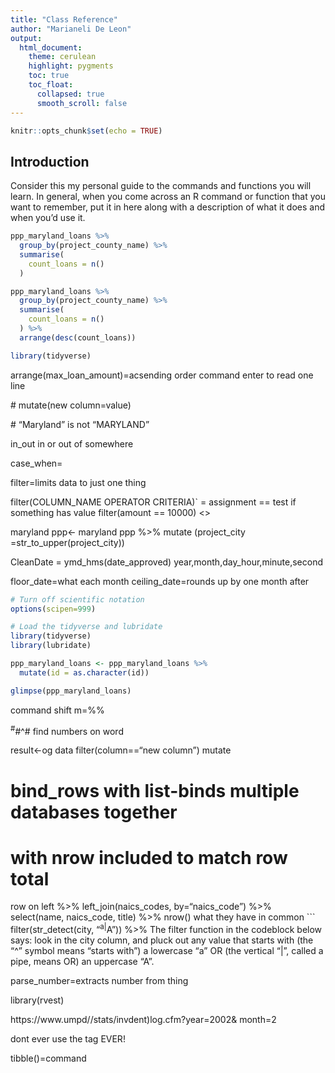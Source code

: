 ```yaml
---
title: "Class Reference"
author: "Marianeli De Leon"
output:
  html_document:
    theme: cerulean
    highlight: pygments
    toc: true
    toc_float:
      collapsed: true
      smooth_scroll: false
---
```


```r
knitr::opts_chunk$set(echo = TRUE)
```

## Introduction

Consider this my personal guide to the commands and functions you will learn. In general, when you come across an R command or function that you want to remember, put it in here along with a description of what it does and when you'd use it.
```r
ppp_maryland_loans %>%
  group_by(project_county_name) %>%
  summarise(
    count_loans = n()
  )
```
```r
ppp_maryland_loans %>%
  group_by(project_county_name) %>%
  summarise(
    count_loans = n()
  ) %>%
  arrange(desc(count_loans))
```
```r
library(tidyverse)
```
 arrange(max_loan_amount)=acsending order
 command enter to read one line
 
 # mutate(new column=value)
 
 # "Maryland" is not "MARYLAND"
 
 in_out in or out of somewhere
 
 case_when= 
 
 filter=limits data to just one thing
 
 filter(COLUMN_NAME OPERATOR CRITERIA)`
 = assignment    == test if something has value
 filter(amount == 10000) <>
 
 maryland ppp<- maryland ppp %>% mutate (project_city =str_to_upper(project_city))
 
  CleanDate = ymd_hms(date_approved) year,month,day_hour,minute,second
  
  floor_date=what each month
  ceiling_date=rounds up by one month after
  
  ```r
# Turn off scientific notation
options(scipen=999)

# Load the tidyverse and lubridate
library(tidyverse)
library(lubridate)
```
```r
ppp_maryland_loans <- ppp_maryland_loans %>%
  mutate(id = as.character(id))

glimpse(ppp_maryland_loans)
```
command shift m=%%

^#^#^# find numbers on word

result<-og data
filter(column=="new column")
mutate



# bind_rows with list-binds multiple databases together


# with nrow included to match row total
row on left %>% left_join(naics_codes, by="naics_code") %>% select(name, naics_code, title) %>% nrow() what they have in common
```
filter(str_detect(city, "^a|^A")) %>% The filter function in the codeblock below says: look in the city column, and pluck out any value that starts with (the "^" symbol means "starts with") a lowercase "a" OR (the vertical "|", called a pipe, means OR) an uppercase "A".  

parse_number=extracts number from thing

library(rvest)

https://www.umpd//stats/invdent)log.cfm?year=2002& month=2

dont ever use the <blink> tag EVER!

tibble()=command